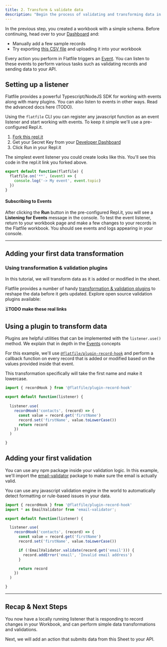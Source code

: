 ```yaml
---
title: 2. Transform & validate data
description: "Begin the process of validating and transforming data in Flatfile by implementing a basic event handler."
---
```


In the previous step, you created a workbook with a simple schema. Before continuing, head over to your [Dashboard](https://platform.flatfile.com) and:
- Manually add a few sample records
- Try exporting [this CSV file](https://docs.google.com/spreadsheets/d/1hhTv_T2kRE6tmhEAZEk9TuJI_6B1Zd9r1Pw7Q3hTxuA/edit#gid=0) and uploading it into your workbook

Every action you perform in Flatfile triggers an [Event](../concepts/events). You can listen to these events to perform various tasks such as validating records and sending data to your API.

## Setting up a listener

<Note>Flatfile provides a powerful Typescript/NodeJS SDK for working with events along with many plugins. You can also listen to events
in other ways. Read the advanced docs here (TODO).</Note>

Using the `flatfile` CLI you can register any javascript function as an event listener and start working with events. To keep it simple we'll use a pre-configured Repl.it.
1. [Fork this repl.it](https://replit.com/@flatfile/get-started#index.ts)
2. Get your Secret Key from your [Developer Dashboard](https://platform.flatfile.com/developers)
3. Click Run in your Repl.it

The simplest event listener you could create looks like this. You'll see this code in the repl.it link you forked above.

```js listener.js
export default function(flatfile) {
  flatfile.on('**', (event) => {
    console.log('-> My event', event.topic)
  })
}
```

#### Subscribing to Events

After clicking the **Run** button in the pre-configured Repl.it, you will see a **Listening for Events** message in the console. To test the event listener, return to your workbook page and make a few changes to your records in the Flatfile workbook. You should see events and logs appearing in your console.

---

## Adding your first data transformation

### Using transformation & validation plugins

In this tutorial, we will transform data as it is added or modified in the sheet.

Flatfile provides a number of handy [transformation & validation plugins](https://flatfile.com/plugins) to reshape the data before it gets updated. Explore open source validation plugins available:

⏳**TODO make these real links**

<CardGroup cols={3}>
  <Card color="#CB3837" title="@flatfile/plugin-autocast" icon="npm" href="https://flatfile.com/plugins">
  </Card>
  <Card color="#CB3837" title="@flatfile/plugin-pretty-dates" icon="npm" href="https://flatfile.com/plugins">
  </Card>
  <Card color="#CB3837" title="@flatfile/plugin-addresses" icon="npm" href="https://flatfile.com/plugins">
  </Card>
</CardGroup>

## Using a plugin to transform data

<Tip>Plugins are helpful utilities that can be implemented with the `listener.use()` method. We explain that in depth in the [Events](../concepts/events) concepts</Tip>

For this example, we'll use <code>[@flatfile/plugin-record-hook](https://www.npmjs.com/package/@flatfile/plugin-record-hook)</code> and perform a callback function on every record that is added or modified based on the values provided inside that event.

This transformation specifically will take the first name and make it lowercase.

```ts
import { recordHook } from '@flatfile/plugin-record-hook'

export default function(listener) {
  
  listener.use(
    recordHook('contacts', (record) => {
      const value = record.get('firstName')
      record.set('firstName', value.toLowerCase())
      return record
    })
  )

}
```

## Adding your first validation

You can use any npm package inside your validation logic. In this example, we'll import the [email-validator](https://www.npmjs.com/package/email-validator) package
to make sure the email is actually valid.

<Tip>
You can use any javascript validation engine in the world to automatically detect formatting or rule-based issues
in your data.
</Tip>


```ts
import { recordHook } from '@flatfile/plugin-record-hook'
import * as EmailValidator from 'email-validator';

export default function(listener) {

  listener.use(
    recordHook('contacts', (record) => {
      const value = record.get('firstName')
      record.set('firstName', value.toLowerCase())

      if (!EmailValidator.validate(record.get('email'))) {
        record.addError('email', 'Invalid email address')
      }

      return record
    })
  )

}
```

---

## Recap & Next Steps

You now have a locally running listener that is responding to record changes in your Workbook, and can perform simple data transformations and validations.

Next, we will add an action that submits data from this Sheet to your API.
